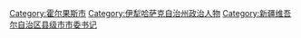 [[Category:霍尔果斯市|Category:霍尔果斯市]]
[[Category:伊犁哈萨克自治州政治人物|Category:伊犁哈萨克自治州政治人物]]
[[Category:新疆维吾尔自治区县级市市委书记|Category:新疆维吾尔自治区县级市市委书记]]